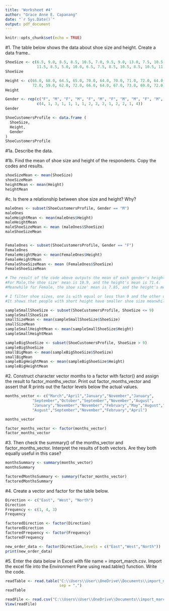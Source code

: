 ```yaml
---
title: 'Worksheet #4'
author: "Grace Anne E. Capanang"
date: "`r Sys.Date()`"
output: pdf_document
---
```


```r
knitr::opts_chunk$set(echo = TRUE)
```


#1. The table below shows the data about shoe size and height. Create a data frame..

```r
ShoeSize <- c(6.5, 9.0, 8.5, 8.5, 10.5, 7.0, 9.5, 9.0, 13.0, 7.5, 10.5, 8.5, 12.0, 10.5, 13.0, 
              11.5, 8.5, 5.0, 10.0, 6.5, 7.5, 8.5, 10.5, 8.5, 10.5, 11.0, 9.0, 13.0)
ShoeSize

Height <- c(66.0, 68.0, 64.5, 65.0, 70.0, 64.0, 70.0, 71.0, 72.0, 64.0, 74.5, 67.0, 71.0, 71.0, 77.0, 
            72.0, 59.0, 62.0, 72.0, 66.0, 64.0, 67.0, 73.0, 69.0, 72.0, 70.0, 69.0, 70.0)
Height

Gender <- rep(c("F", "M", "F", "M", "F", "M", "F", "M", "M", "F", "M", "F", "M", "F", "M"), 
              c(4, 1, 3, 1, 1, 1, 1, 2, 2, 2, 1, 2, 2, 1, 4))
Gender

ShoeCustomersProfile <- data.frame (
  ShoeSize,
  Height,
  Gender
)
ShoeCustomersProfile

```

#1a. Describe the data.

#1b. Find the mean of shoe size and height of the respondents.
Copy the codes and results.

```r
shoeSizeMean <- mean(ShoeSize)
shoeSizeMean
heightMean <- mean(Height)
heightMean
```

#c. Is there a relationship between shoe size and height? Why?

```r
maleOnes <- subset(ShoeCustomersProfile, Gender == "M")
maleOnes
maleHeightMean <- mean(maleOnes$Height)
maleHeightMean
maleShoeSizeMean <- mean (maleOnes$ShoeSize)
maleShoeSizeMean


FemaleOnes <- subset(ShoeCustomersProfile, Gender == "F")
FemaleOnes
FemaleHeightMean <- mean(FemaleOnes$Height)
FemaleHeightMean
FemaleShoeSizeMean <- mean (FemaleOnes$ShoeSize)
FemaleShoeSizeMean

# The result of the code above outputs the mean of each gender's height and shoe size. 
#For Male,the shoe size' mean is 10.9, and the height's mean is 71.4. 
#Meanwhile for Female, the shoe size' mean is 7.85, and the height's mean is 65.6. ano konek sa question.

# I filter shoe sizes, one is with equal or less than 9 and the other one is sizes greater than nine. 
#It shows that people with short height have smaller shoe size meanwhile those taller have bigger size. 

sampleSmallShoeSize <- subset(ShoeCustomersProfile, ShoeSize <= 9)
sampleSmallShoeSize
smallSizeMean <- mean(sampleSmallShoeSize$ShoeSize)
smallSizeMean
sampleSmallHeightMean <- mean(sampleSmallShoeSize$Height)
sampleSmallHeightMean

sampleBigShoeSize <- subset(ShoeCustomersProfile, ShoeSize > 9)
sampleBigShoeSize
smallBigMean <- mean(sampleBigShoeSize$ShoeSize)
smallBigMean
sampleBigHeightMean <- mean(sampleBigShoeSize$Height)
sampleBigHeightMean
```

#2. Construct character vector months to a factor with factor() and assign the result to factor_months_vector. Print out factor_months_vector and assert that R prints out the factor levels below the actual values.

```r
months_vector <- c("March","April","January","November","January",
            "September","October","September","November","August",
            "January","November","November","February","May","August","July","December","August",
            "August","September","November","February","April")

months_vector

factor_months_vector <- factor(months_vector)
factor_months_vector
```

#3. Then check the summary() of the months_vector and factor_months_vector. Interpret the results of both vectors. Are they both equally useful in this case?

```r
monthsSummary <- summary(months_vector)
monthsSummary

factoredMonthsSummary <- summary(factor_months_vector)
factoredMonthsSummary
```

#4. Create a vector and factor for the table below.

```r
Direction <- c("East", "West", "North")
Direction
Frequency <- c(1, 4, 3)
Frequency

factoredDirection <- factor(Direction)
factoredDirection
factoredFrequency <- factor(Frequency)
factoredFrequency

new_order_data <- factor(Direction,levels = c("East","West","North"))
print(new_order_data)
```

#5. Enter the data below in Excel with file name = import_march.csv.  Import the excel file into the Environment Pane using read.table() function. Write the code.

```r

readTable <- read.table("C:\\Users\\User\\OneDrive\\Documents\\import_march.csv", header=TRUE, 
                        sep = ",")
readTable

readFile <- read.csv("C:\\Users\\User\\OneDrive\\Documents\\import_march.csv")
View(readFile)
```

